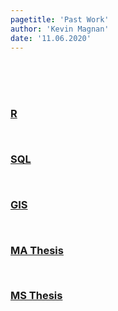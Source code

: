 ```yaml
---
pagetitle: 'Past Work'
author: 'Kevin Magnan'
date: '11.06.2020'
---
```


<br>
<br>
<br>
<h3>
[R](ranalysis.html)

<br>

[SQL](sql.html)

<br>

[GIS](gis.html)

<br>

[MA Thesis](mathesis.html)

<br>

[MS Thesis](graduate_thesis_semo.pdf)
</h3>
